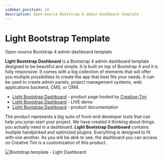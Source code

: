 ```yaml
---
sidebar_position: 14
description: Open-source Bootstrap 4 admin dashboard template
---
```


# Light Bootstrap Template

<SubHeading>Open-source Bootstrap 4 admin dashboard template</SubHeading>

**Light Bootstrap Dashboard** is a Bootstrap 4 admin dashboard template designed to be beautiful and simple. It is built on top of Bootstrap 4 and it is fully responsive. It comes with a big collection of elements that will offer you multiple possibilities to create the app that best fits your needs. It can be used to create admin panels, project management systems, web applications backend, CMS, or CRM.

- [Light Bootstrap Dashboard](https://bit.ly/2ZEXOU3) - product page hosted by [Creative-Tim](../partners/creative-tim.mdx)
- [Light Bootstrap Dashboard](https://bit.ly/2SlJRtz) - LIVE demo
- [Light Bootstrap Dashboard](https://bit.ly/3tqTMLv) - product documentation

The product represents a big suite of front-end developer tools that can help you jump-start your project. We have created it thinking about things you actually need in a dashboard. **Light Bootstrap Dashboard** contains multiple handpicked and optimized plugins. Everything is designed to fit with one another. As you will be able to see, the dashboard you can access on Creative Tim is a customization of this product.

![Bootstrap template - Light Dashboard](../../../static/assets/docs-cover-light-bootstrap.jpg)
